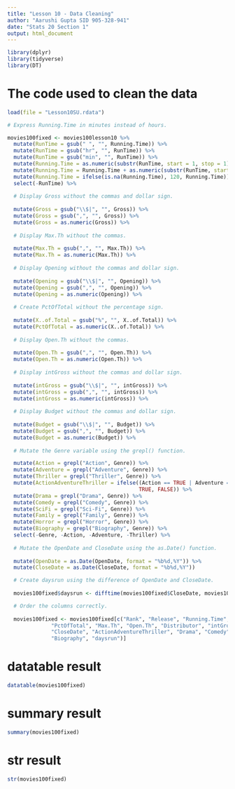 ```yaml
---
title: "Lesson 10 - Data Cleaning"
author: "Aarushi Gupta SID 905-328-941"
date: "Stats 20 Section 1"
output: html_document
---
```


```r
library(dplyr)
library(tidyverse)
library(DT)
```


# The code used to clean the data

```r
load(file = "Lesson10SU.rdata")

# Express Running.Time in minutes instead of hours.

movies100fixed <- movies100lesson10 %>% 
  mutate(RunTime = gsub(" ", "", Running.Time)) %>%
  mutate(RunTime = gsub("hr", "", RunTime)) %>%
  mutate(RunTime = gsub("min", "", RunTime)) %>%
  mutate(Running.Time = as.numeric(substr(RunTime, start = 1, stop = 1)) * 60) %>% 
  mutate(Running.Time = Running.Time + as.numeric(substr(RunTime, start = 2, stop = 3))) %>% 
  mutate(Running.Time = ifelse(is.na(Running.Time), 120, Running.Time)) %>% 
  select(-RunTime) %>%
 
  # Display Gross without the commas and dollar sign.
  
  mutate(Gross = gsub("\\$|", "", Gross)) %>%
  mutate(Gross = gsub(",", "", Gross)) %>%
  mutate(Gross = as.numeric(Gross)) %>%
  
  # Display Max.Th without the commas.
  
  mutate(Max.Th = gsub(",", "", Max.Th)) %>%
  mutate(Max.Th = as.numeric(Max.Th)) %>%
           
  # Display Opening without the commas and dollar sign.
  
  mutate(Opening = gsub("\\$|", "", Opening)) %>%
  mutate(Opening = gsub(",", "", Opening)) %>%
  mutate(Opening = as.numeric(Opening)) %>%
  
  # Create PctOfTotal without the percentage sign. 
  
  mutate(X..of.Total = gsub("%", "", X..of.Total)) %>%
  mutate(PctOfTotal = as.numeric(X..of.Total)) %>%
    
  # Display Open.Th without the commas. 
    
  mutate(Open.Th = gsub(",", "", Open.Th)) %>%
  mutate(Open.Th = as.numeric(Open.Th)) %>%
           
  # Display intGross without the commas and dollar sign.
  
  mutate(intGross = gsub("\\$|", "", intGross)) %>%
  mutate(intGross = gsub(",", "", intGross)) %>%
  mutate(intGross = as.numeric(intGross)) %>% 
    
  # Display Budget without the commas and dollar sign.
  
  mutate(Budget = gsub("\\$|", "", Budget)) %>%
  mutate(Budget = gsub(",", "", Budget)) %>%
  mutate(Budget = as.numeric(Budget)) %>%
           
  # Mutate the Genre variable using the grepl() function.

  mutate(Action = grepl("Action", Genre)) %>%
  mutate(Adventure = grepl("Adventure", Genre)) %>%
  mutate(Thriller = grepl("Thriller", Genre)) %>%
  mutate(ActionAdventureThriller = ifelse((Action == TRUE | Adventure == TRUE | Thriller == TRUE), 
                                          TRUE, FALSE)) %>%
  mutate(Drama = grepl("Drama", Genre)) %>%
  mutate(Comedy = grepl("Comedy", Genre)) %>%
  mutate(SciFi = grepl("Sci-Fi", Genre)) %>%
  mutate(Family = grepl("Family", Genre)) %>%
  mutate(Horror = grepl("Horror", Genre)) %>%
  mutate(Biography = grepl("Biography", Genre)) %>%
  select(-Genre, -Action, -Adventure, -Thriller) %>%
  
  # Mutate the OpenDate and CloseDate using the as.Date() function.
  
  mutate(OpenDate = as.Date(OpenDate, format = "%b%d,%Y")) %>%
  mutate(CloseDate = as.Date(CloseDate, format = "%b%d,%Y")) 

  # Create daysrun using the difference of OpenDate and CloseDate.
  
  movies100fixed$daysrun <- difftime(movies100fixed$CloseDate, movies100fixed$OpenDate, units = c("days"))

  # Order the columns correctly. 
  
  movies100fixed <- movies100fixed[c("Rank", "Release", "Running.Time", "mpaa", "Gross", "Opening", 
              "PctOfTotal", "Max.Th", "Open.Th", "Distributor", "intGross", "Budget", "OpenDate", 
              "CloseDate", "ActionAdventureThriller", "Drama", "Comedy", "SciFi", "Family", "Horror",
              "Biography", "daysrun")]
```

# datatable result

```r
datatable(movies100fixed) 
```

# summary result

```r
summary(movies100fixed)
```

# str result

```r
str(movies100fixed)
```
